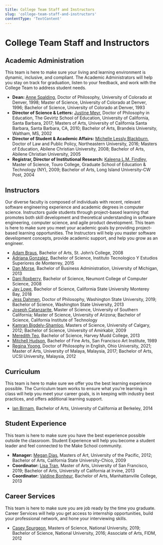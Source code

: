 ```yaml
---
title: College Team Staff and Instructors
slug: 'college-team-staff-and-instructors'
contentType: 'TextContent'
---
```


# College Team Staff and Instructors

## Academic Administration

This team is here to make sure your living and learning environment is dynamic, inclusive, and
compliant. The Academic Administrators will help you stay on track for graduation, listen to your
feedback, and work with the College Team to address student needs.

- **Dean:** [Anne Spalding](mailto:anne@makeschool.org), Doctor of Philosophy, University of
  Colorado at Denver, 1998; Master of Science, University of Colorado at Denver, 1996; Bachelor of
  Science, University of Colorado at Denver, 1993
- **Director of Science & Letters:** [Justine Meyr](mailto:justine@makeschool.org), Doctor of
  Philosophy in Education, The Gevirtz School of Education, University of California, Santa Barbara,
  2017; Masters of Arts, University of California Santa Barbara, Santa Barbara, CA, 2010; Bachelor
  of Arts, Brandeis University, Waltham, MS, 2002
- **Director of Student & Academic Affairs:**
  [Michelle Lessly Blackburn](mailto:student.affairs@makeschool.org), Doctor of Law and Public
  Policy, Northeastern University, 2016; Masters of Education, Abilene Christian University, 2008;
  Bachelor of Arts, Abilene Christian University, 2005
- **Registrar, Director of Institutional Research:**
  [Kaleena L.M. Findley](mailto:kaleena@makeschool.org), Master of Science, Touro College, Graduate
  School of Education & Technology (NY), 2009; Bachelor of Arts, Long Island University-CW Post,
  2004

## Instructors

Our diverse faculty is composed of individuals with recent, relevant software engineering experience
and academic degrees in computer science. Instructors guide students through project-based learning
that promotes both skill development and theoretical understanding in software engineering, computer
science, and agile product development. This team is here to make sure you meet your academic goals
by providing project-based learning opportunities. The Instructors will help you master software
development concepts, provide academic support, and help you grow as an engineer.

- [Adam Braus](mailto:braus@makeschool.org), Bachelor of Arts, St. John’s College, 2008
- [Adriana Gonzalez](mailto:adriana@makeschool.org), Bachelor of Science, Instituto Tecnologico Y
  Estudios Superiores de Monterrey, 2015
- [Dan Morse](mailto:dan@makeschool.org), Bachelor of Business Administration, University of
  Michigan, 2013
- [Dani Roxberry](mailto:dani@makeschool.org), Bachelor of Science, Neumont College of Computer
  Science, 2008
- [Jay Lowe](mailto:jay@makeschool.org), Bachelor of Science, California State University Monterey
  Bay, 2018
- [Jess Dahmen](mailto:jess.dahmen@makeschool.org), Doctor of Philosophy, Washington State
  University, 2019; Bachelor of Science, Washington State University, 2013
- [Joseph Catanzarite](mailto:joseph@makeschool.org), Master of Science, University of Southern
  California; Master of Science, University of Arizona; Bachelor of Science, California Institute of
  Technology
- [Kamran Bigdely-Shamloo](mailto:kami@makeschool.org), Masters of Science, University of Calgary,
  2012; Bachelor of Science, University of Amirkabir, 2009
- [Meredith Teo](mailto:meredith@makeschool.org), Bachelor of Science, Harvey Mudd College, 2013
- [Mitchell Hudson](mailto:mitchell@makeschool.org), Bachelor of Fine Arts, San Francisco Art
  Institute, 1989
- [Regina Yoong](mailto:regina@makeschool.org), Doctor of Philosophy in English, Ohio University,
  2021; Master of Arts, University of Malaya, Malaysia, 2017; Bachelor of Arts, UCSI University,
  Malaysia, 2012

## Curriculum

This team is here to make sure we offer you the best learning experience possible. The Curriculum
team works to ensure what you’re learning in class will help you meet your career goals, is in
keeping with industry best practices, and offers additional learning support.

- [Ian Birnam](mailto:ian@makeschool.org), Bachelor of Arts, University of California at Berkeley,
  2014

## Student Experience

This team is here to make sure you have the best experience possible outside the classroom. Student
Experience will help you become a student leader and feel connected to the Make School community.

- **Manager:** [Megan Dias](mailto:megan.dias@makeschool.org), Masters of Art, University of the
  Pacific, 2012; Bachelor of Arts, California State University-Chico, 2009
- **Coordinator:** [Lisa Tran](mailto:lisa.tran@makeschool.org), Master of Arts, University of San
  Francisco, 2019; Bachelor of Arts, University of California at Irvine, 2013
- **Coordinator:** [Valdine Bonheur](mailto:valdine@makeschool.org), Bachelor of Arts,
  Manhattanville College, 2013

## Career Services

This team is here to make sure you are job ready by the time you graduate. Career Services will help
you get access to internship opportunities, build your professional network, and hone your
interviewing skills.

- [Casey Spurgeon](mailto:Casey@makeschool.org), Masters of Science, National University, 2019;
  Bachelor of Science, National University, 2016; Associate of Arts, FIDM, 2012
